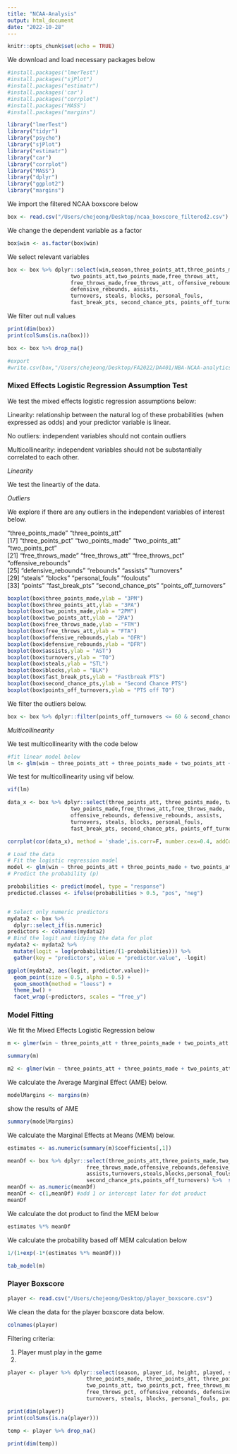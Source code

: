 ```yaml
---
title: "NCAA-Analysis"
output: html_document
date: "2022-10-28"
---
```


```r
knitr::opts_chunk$set(echo = TRUE)
```



We download and load necessary packages below
```r
#install.packages("lmerTest")
#install.packages("sjPlot")
#install.packages("estimatr")
#install.packages('car')
#install.packages("corrplot")
#install.packages("MASS")
#install.packages("margins")

library("lmerTest")
library("tidyr")
library("psycho")
library("sjPlot")
library("estimatr")
library("car")
library("corrplot")
library("MASS")
library("dplyr")
library("ggplot2")
library("margins")

```


We import the filtered NCAA boxscore below
```r

box <- read.csv("/Users/chejeong/Desktop/ncaa_boxscore_filtered2.csv")

```

We change the dependent variable as a factor
```r

box$win <- as.factor(box$win)

```

We select relevant variables
```r

box <- box %>% dplyr::select(win,season,three_points_att,three_points_made,
                    two_points_att,two_points_made,free_throws_att,
                    free_throws_made,free_throws_att, offensive_rebounds, 
                    defensive_rebounds, assists, 
                    turnovers, steals, blocks, personal_fouls, 
                    fast_break_pts, second_chance_pts, points_off_turnovers)

```


We filter out null values
```r

print(dim(box))
print(colSums(is.na(box)))

box <- box %>% drop_na()

#export
#write.csv(box,"/Users/chejeong/Desktop/FA2022/DA401/NBA-NCAA-analytics/Data/NCAA/ncaa_boxscore_filtered3.csv", row.names = FALSE)

```


### Mixed Effects Logistic Regression Assumption Test

We test the mixed effects logistic regression assumptions below:

Linearity: relationship between the natural log of these probabilities (when expressed as odds) and your predictor variable is linear.

No outliers: independent variables should not contain outliers

Multicollinearity: independent variables should not be substantially correlated to each other.

*Linearity*

We test the lineartiy of the data.


*Outliers*

We explore if there are any outliers in the independent variables of interest below.
                  
"three_points_made"    "three_points_att"    
[17] "three_points_pct"     "two_points_made"      "two_points_att"       "two_points_pct"      
[21] "free_throws_made"     "free_throws_att"      "free_throws_pct"      "offensive_rebounds"  
[25] "defensive_rebounds"   "rebounds"             "assists"              "turnovers"           
[29] "steals"               "blocks"               "personal_fouls"       "foulouts"            
[33] "points"               "fast_break_pts"       "second_chance_pts"    "points_off_turnovers"

```r

boxplot(box$three_points_made,ylab = "3PM")
boxplot(box$three_points_att,ylab = "3PA")
boxplot(box$two_points_made,ylab = "2PM")
boxplot(box$two_points_att,ylab = "2PA")
boxplot(box$free_throws_made,ylab = "FTM")
boxplot(box$free_throws_att,ylab = "FTA")
boxplot(box$offensive_rebounds,ylab = "OFR")
boxplot(box$defensive_rebounds,ylab = "DFR")
boxplot(box$assists,ylab = "AST")
boxplot(box$turnovers,ylab = "TO")
boxplot(box$steals,ylab = "STL")
boxplot(box$blocks,ylab = "BLK")
boxplot(box$fast_break_pts,ylab = "Fastbreak PTS")
boxplot(box$second_chance_pts,ylab = "Second Chance PTS")
boxplot(box$points_off_turnovers,ylab = "PTS off TO")

```

We filter the outliers below.

```r

box <- box %>% dplyr::filter(points_off_turnovers <= 60 & second_chance_pts < 150)

```



*Multicollinearity*

We test multicollinearity with the code below

```r

#fit linear model below
lm <- glm(win ~ three_points_att + three_points_made + two_points_att + two_points_made + free_throws_att + free_throws_made + offensive_rebounds + defensive_rebounds + assists + turnovers + steals + blocks + personal_fouls + fast_break_pts + second_chance_pts + points_off_turnovers,data=box, family = "binomial")

```

We test for multicollinearity using vif below.

```r

vif(lm)

```


```r

data_x <- box %>% dplyr::select(three_points_att, three_points_made, two_points_att,
                    two_points_made,free_throws_att,free_throws_made,
                    offensive_rebounds, defensive_rebounds, assists, 
                    turnovers, steals, blocks, personal_fouls, 
                    fast_break_pts, second_chance_pts, points_off_turnovers)

corrplot(cor(data_x), method = 'shade',is.corr=F, number.cex=0.4, addCoef.col="black")

```


```r

# Load the data
# Fit the logistic regression model
model <- glm(win ~ three_points_att + three_points_made + two_points_att + free_throws_made + offensive_rebounds + defensive_rebounds + assists + turnovers + steals + blocks + personal_fouls + fast_break_pts + second_chance_pts + points_off_turnovers,data=box, family = "binomial")
# Predict the probability (p)

probabilities <- predict(model, type = "response")
predicted.classes <- ifelse(probabilities > 0.5, "pos", "neg")


# Select only numeric predictors
mydata2 <- box %>%
  dplyr::select_if(is.numeric) 
predictors <- colnames(mydata2)
# Bind the logit and tidying the data for plot
mydata2 <- mydata2 %>%
  mutate(logit = log(probabilities/(1-probabilities))) %>%
  gather(key = "predictors", value = "predictor.value", -logit)

ggplot(mydata2, aes(logit, predictor.value))+
  geom_point(size = 0.5, alpha = 0.5) +
  geom_smooth(method = "loess") + 
  theme_bw() + 
  facet_wrap(~predictors, scales = "free_y")

```



### Model Fitting

We fit the Mixed Effects Logistic Regression below

```r

m <- glmer(win ~ three_points_att + three_points_made + two_points_att + free_throws_made + offensive_rebounds + defensive_rebounds + assists + turnovers + steals + blocks + personal_fouls + fast_break_pts + second_chance_pts + points_off_turnovers + (1 | season),data=box, family = binomial,control = glmerControl(optimizer = "bobyqa"))

```

```r

summary(m)

```


```r

m2 <- glmer(win ~ three_points_att + three_points_made + two_points_att + free_throws_made + offensive_rebounds + defensive_rebounds + assists + turnovers + steals + blocks + personal_fouls + fast_break_pts + second_chance_pts + points_off_turnovers + (1 | season),data=box, family = binomial,control=glmerControl(optimizer="bobyqa",optCtrl=list(maxfun=2e5)))

```

We calculate the Average Marginal Effect (AME) below.
```r

modelMargins <- margins(m)

```

show the results of AME
```r
summary(modelMargins)
```
We calculate the Marginal Effects at Means (MEM) below.

```r

estimates <- as.numeric(summary(m)$coefficients[,1])

```

```r

meanDf <- box %>% dplyr::select(three_points_att,three_points_made,two_points_att,
                         free_throws_made,offensive_rebounds,defensive_rebounds,
                         assists,turnovers,steals,blocks,personal_fouls,fast_break_pts,
                         second_chance_pts,points_off_turnovers) %>%  summarize_if(is.numeric, mean)
meanDf <- as.numeric(meanDf)
meanDf <- c(1,meanDf) #add 1 or intercept later for dot product
meanDf

```

We calculate the dot product to find the MEM below
```r

estimates %*% meanDf

```

We calculate the probability based off MEM calculation below
```r

1/(1+exp(-1*(estimates %*% meanDf)))

```



```r
tab_model(m)
```

### Player Boxscore

```r

player <- read.csv("/Users/chejeong/Desktop/player_boxscore.csv")

```

We clean the data for the player boxscore data below.

```r

colnames(player)

```

Filtering criteria:

1. Player must play in the game
2. 


```r

player <- player %>% dplyr::select(season, player_id, height, played, starter, minutes_int64, position,
                         three_points_made, three_points_att, three_points_pct, two_points_made,
                         two_points_att, two_points_pct, free_throws_made, free_throws_att,
                         free_throws_pct, offensive_rebounds, defensive_rebounds, rebounds, assists,
                         turnovers, steals, blocks, personal_fouls, points) %>% filter(played == "true")

```


```r

print(dim(player))
print(colSums(is.na(player)))

temp <- player %>% drop_na()

print(dim(temp))

```






